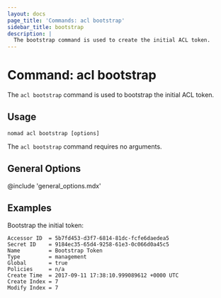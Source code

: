 ```yaml
---
layout: docs
page_title: 'Commands: acl bootstrap'
sidebar_title: bootstrap
description: |
  The bootstrap command is used to create the initial ACL token.
---
```


# Command: acl bootstrap

The `acl bootstrap` command is used to bootstrap the initial ACL token.

## Usage

```plaintext
nomad acl bootstrap [options]
```

The `acl bootstrap` command requires no arguments.

## General Options

@include 'general_options.mdx'

## Examples

Bootstrap the initial token:

```shell-sessionnomad acl bootstrap
Accessor ID  = 5b7fd453-d3f7-6814-81dc-fcfe6daedea5
Secret ID    = 9184ec35-65d4-9258-61e3-0c066d0a45c5
Name         = Bootstrap Token
Type         = management
Global       = true
Policies     = n/a
Create Time  = 2017-09-11 17:38:10.999089612 +0000 UTC
Create Index = 7
Modify Index = 7
```
